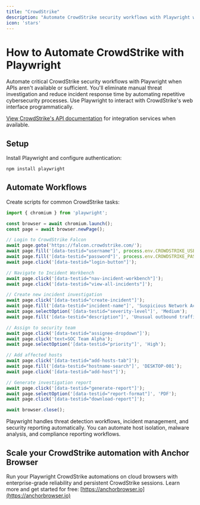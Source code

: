 ```yaml
---
title: "CrowdStrike"
description: "Automate CrowdStrike security workflows with Playwright when APIs aren't available."
icon: 'stars'
---
```


# How to Automate CrowdStrike with Playwright

Automate critical CrowdStrike security workflows with Playwright when APIs aren't available or sufficient. You'll eliminate manual threat investigation and reduce incident response time by automating repetitive cybersecurity processes. Use Playwright to interact with CrowdStrike's web interface programmatically.

[View CrowdStrike's API documentation](https://developer.crowdstrike.com/) for integration services when available.

## Setup

Install Playwright and configure authentication:
```bash
npm install playwright
```

## Automate Workflows

Create scripts for common CrowdStrike tasks:

```JavaScript
import { chromium } from 'playwright';

const browser = await chromium.launch();
const page = await browser.newPage();

// Login to CrowdStrike Falcon
await page.goto('https://falcon.crowdstrike.com/');
await page.fill('[data-testid="username"]', process.env.CROWDSTRIKE_USERNAME);
await page.fill('[data-testid="password"]', process.env.CROWDSTRIKE_PASSWORD);
await page.click('[data-testid="login-button"]');

// Navigate to Incident Workbench
await page.click('[data-testid="nav-incident-workbench"]');
await page.click('[data-testid="view-all-incidents"]');

// Create new incident investigation
await page.click('[data-testid="create-incident"]');
await page.fill('[data-testid="incident-name"]', 'Suspicious Network Activity Investigation');
await page.selectOption('[data-testid="severity-level"]', 'Medium');
await page.fill('[data-testid="description"]', 'Unusual outbound traffic detected from workstation');

// Assign to security team
await page.click('[data-testid="assignee-dropdown"]');
await page.click('text=SOC Team Alpha');
await page.selectOption('[data-testid="priority"]', 'High');

// Add affected hosts
await page.click('[data-testid="add-hosts-tab"]');
await page.fill('[data-testid="hostname-search"]', 'DESKTOP-001');
await page.click('[data-testid="add-host"]');

// Generate investigation report
await page.click('[data-testid="generate-report"]');
await page.selectOption('[data-testid="report-format"]', 'PDF');
await page.click('[data-testid="download-report"]');

await browser.close();
```

Playwright handles threat detection workflows, incident management, and security reporting automatically. You can automate host isolation, malware analysis, and compliance reporting workflows.



## Scale your CrowdStrike automation with Anchor Browser

Run your Playwright CrowdStrike automations on cloud browsers with enterprise-grade reliability and persistent CrowdStrike sessions. Learn more and get started for free: [https://anchorbrowser.io](https://anchorbrowser.io)
